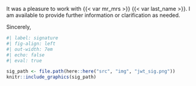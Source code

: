 It was a pleasure to work with {{< var mr_mrs >}} {{< var last_name >}}. I am available to provide further information or clarification as needed.

Sincerely,

```r
#| label: signature
#| fig-align: left
#| out-width: 7em
#| echo: false
#| eval: true

sig_path <- file.path(here::here("src", "img", "jwt_sig.png"))
knitr::include_graphics(sig_path)
```

```{=typst}
#v(2em, weak: true)
#show block: set par(leading: 0.65em)
#block[
*Joey W. Trampush, Ph.D.* \
Chief Neuropsychologist \
BrainWorkup Neuropsychology, LLC \
Assistant Professor \
Department of Psychiatry and the Behavioral Sciences \
Keck School of Medicine of USC \
CA License No. PSY29212
]
```
